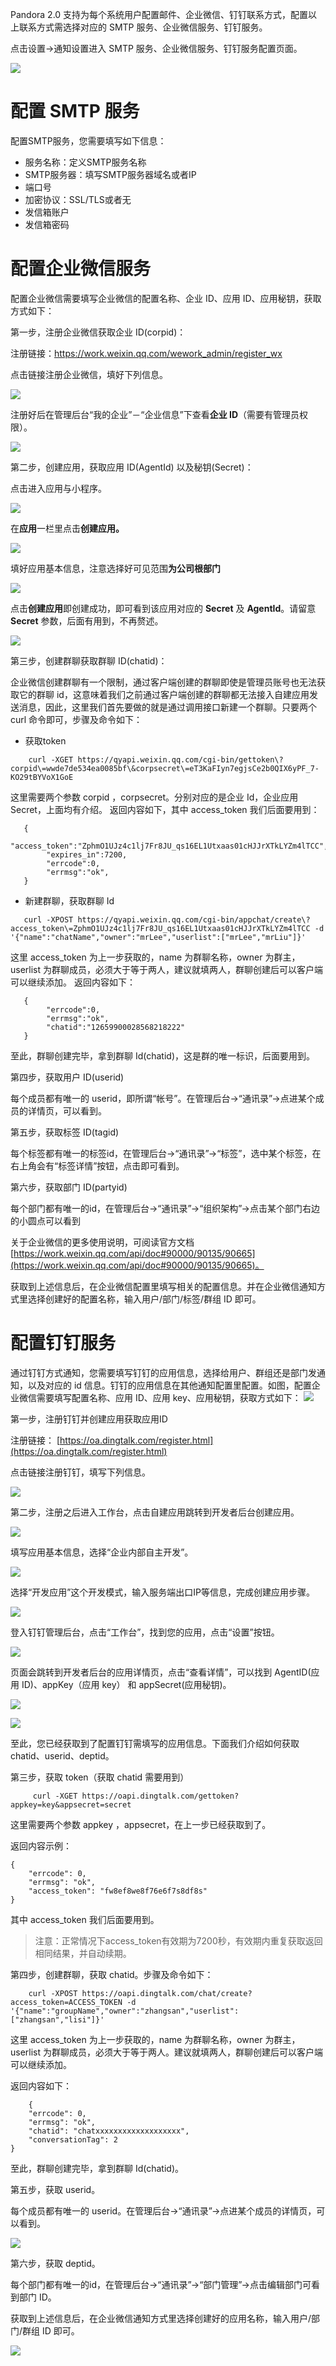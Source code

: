 Pandora 2.0 支持为每个系统用户配置邮件、企业微信、钉钉联系方式，配置以上联系方式需选择对应的 SMTP 服务、企业微信服务、钉钉服务。

点击设置->通知设置进入 SMTP 服务、企业微信服务、钉钉服务配置页面。

![](http://pw7x36qrk.bkt.clouddn.com/noticification_service.png)

# 配置 SMTP 服务


配置SMTP服务，您需要填写如下信息：
* 服务名称：定义SMTP服务名称
* SMTP服务器：填写SMTP服务器域名或者IP
* 端口号
* 加密协议：SSL/TLS或者无
* 发信箱账户
* 发信箱密码

# 配置企业微信服务

配置企业微信需要填写企业微信的配置名称、企业 ID、应用 ID、应用秘钥，获取方式如下：

第一步，注册企业微信获取企业 ID(corpid)：

 注册链接：<https://work.weixin.qq.com/wework_admin/register_wx>
	 
 点击链接注册企业微信，填好下列信息。

![](https://dn-odum9helk.qbox.me/FgATaOanUdezl22XWjw-M8Flefea)

注册好后在管理后台“我的企业”－“企业信息”下查看**企业 ID**（需要有管理员权限）。

![](https://dn-odum9helk.qbox.me/FvE47gYMSdNNHP3ycuthTOO1cZ0j)

第二步，创建应用，获取应用 ID(AgentId) 以及秘钥(Secret)：

点击进入应用与小程序。

![](https://dn-odum9helk.qbox.me/FlC5m4QIAoZY4eXJC4XiXlbQj0kb)
	
在**应用**一栏里点击**创建应用。**

![](https://dn-odum9helk.qbox.me/FokB88XIPX9494R-ZFt0iMpXEqYX)

填好应用基本信息，注意选择好可见范围**为公司根部门**

![](https://dn-odum9helk.qbox.me/Fu5x1HeTEiKjBwGIOGfY3H-wSpVD)

点击**创建应用**即创建成功，即可看到该应用对应的 **Secret** 及 **AgentId**。请留意 **Secret** 参数，后面有用到，不再赘述。

![](https://dn-odum9helk.qbox.me/FuZBsQ56dkXskMb6y5saahvEZ1Ac)
	
第三步，创建群聊获取群聊 ID(chatid)：

 企业微信创建群聊有一个限制，通过客户端创建的群聊即使是管理员账号也无法获取它的群聊 id，这意味着我们之前通过客户端创建的群聊都无法接入自建应用发送消息，因此，这里我们首先要做的就是通过调用接口新建一个群聊。只要两个 curl 命令即可，步骤及命令如下：
	
* 获取token
	
```
	curl -XGET https://qyapi.weixin.qq.com/cgi-bin/gettoken\?corpid\=wwde7de534ea0085bf\&corpsecret\=eT3KaFIyn7egjsCe2b0QIX6yPF_7-KO29tBYVoX1GoE
```
	
这里需要两个参数 corpid ，corpsecret。分别对应的是企业 Id，企业应用 Secret，上面均有介绍。
返回内容如下，其中 access_token 我们后面要用到：

```
   {
		"access_token":"ZphmO1UJz4c1lj7Fr8JU_qs16EL1Utxaas01cHJJrXTkLYZm4lTCC",
		"expires_in":7200,
		"errcode":0,
		"errmsg":"ok",
   }
```


	
* 新建群聊，获取群聊 Id

```
   curl -XPOST https://qyapi.weixin.qq.com/cgi-bin/appchat/create\?access_token\=ZphmO1UJz4c1lj7Fr8JU_qs16EL1Utxaas01cHJJrXTkLYZm4lTCC -d '{"name":"chatName","owner":"mrLee","userlist":["mrLee","mrLiu"]}'
 ```
	 
这里 access_token 为上一步获取的，name 为群聊名称，owner 为群主，userlist 为群聊成员，必须大于等于两人，建议就填两人，群聊创建后可以客户端可以继续添加。
返回内容如下：
```
   {
		"errcode":0,
		"errmsg":"ok",
		"chatid":"12659900028568218222"
   }
```
	
至此，群聊创建完毕，拿到群聊 Id(chatid)，这是群的唯一标识，后面要用到。
	
第四步，获取用户 ID(userid)
	
每个成员都有唯一的 userid，即所谓“帐号”。在管理后台->“通讯录”->点进某个成员的详情页，可以看到。
	
第五步，获取标签 ID(tagid)
	
每个标签都有唯一的标签id，在管理后台->“通讯录”->“标签”，选中某个标签，在右上角会有“标签详情”按钮，点击即可看到。
	
第六步，获取部门 ID(partyid)
	
每个部门都有唯一的id，在管理后台->“通讯录”->“组织架构”->点击某个部门右边的小圆点可以看到
	
关于企业微信的更多使用说明，可阅读官方文档 [https://work.weixin.qq.com/api/doc#90000/90135/90665](https://work.weixin.qq.com/api/doc#90000/90135/90665)。

获取到上述信息后，在企业微信配置里填写相关的配置信息。并在企业微信通知方式里选择创建好的配置名称，输入用户/部门/标签/群组 ID 即可。

# 配置钉钉服务

通过钉钉方式通知，您需要填写钉钉的应用信息，选择给用户、群组还是部门发通知，以及对应的 id 信息。钉钉的应用信息在其他通知配置里配置。如图，配置企业微信需要填写配置名称、应用 ID、应用 key、应用秘钥，获取方式如下：
![](https://pandora-kibana.qiniu.com/dingding_config.png)

第一步，注册钉钉并创建应用获取应用ID

注册链接： [https://oa.dingtalk.com/register.html](https://oa.dingtalk.com/register.html)
		 
点击链接注册钉钉，填写下列信息。
		 
![](https://pandora-kibana.qiniu.com/dingding_register.png)
		 
第二步，注册之后进入工作台，点击自建应用跳转到开发者后台创建应用。
		 
![](https://pandora-kibana.qiniu.com/dingding_workbench.png)
	
填写应用基本信息，选择“企业内部自主开发”。
	
![](https://pandora-kibana.qiniu.com/dingding_createApp.png)
	
选择“开发应用”这个开发模式，输入服务端出口IP等信息，完成创建应用步骤。
	
![](https://pandora-kibana.qiniu.com/dingding_createApp2.png)
	
登入钉钉管理后台，点击“工作台”，找到您的应用，点击“设置”按钮。
	
![](https://pandora-kibana.qiniu.com/dingding_setting.png)
	
页面会跳转到开发者后台的应用详情页，点击“查看详情”，可以找到 AgentID(应用 ID)、appKey（应用 key） 和 appSecret(应用秘钥)。
	
![](https://pandora-kibana.qiniu.com/dingding_appDetail.png)
	
![](https://pandora-kibana.qiniu.com/dingding_information.png)
	
至此，您已经获取到了配置钉钉需填写的应用信息。下面我们介绍如何获取 chatid、userid、deptid。
	
第三步，获取 token（获取 chatid 需要用到）

```
	 curl -XGET https://oapi.dingtalk.com/gettoken?appkey=key&appsecret=secret
```

这里需要两个参数 appkey ，appsecret，在上一步已经获取到了。

返回内容示例：

```
{
    "errcode": 0,
    "errmsg": "ok",
    "access_token": "fw8ef8we8f76e6f7s8df8s"
}
```

 其中 access_token 我们后面要用到。

 > 注意：正常情况下access_token有效期为7200秒，有效期内重复获取返回相同结果，并自动续期。

第四步，创建群聊，获取 chatid。步骤及命令如下：

```
	curl -XPOST https://oapi.dingtalk.com/chat/create?access_token=ACCESS_TOKEN -d  '{"name":"groupName","owner":"zhangsan","userlist":["zhangsan","lisi"]}'
```
	
这里 access_token 为上一步获取的，name 为群聊名称，owner 为群主，userlist 为群聊成员，必须大于等于两人。建议就填两人，群聊创建后可以客户端可以继续添加。
	
返回内容如下：
	
```
	{
    "errcode": 0,
    "errmsg": "ok",
    "chatid": "chatxxxxxxxxxxxxxxxxxxx",
    "conversationTag": 2
}
```

至此，群聊创建完毕，拿到群聊 Id(chatid)。

第五步，获取 userid。

每个成员都有唯一的 userid。在管理后台->“通讯录”->点进某个成员的详情页，可以看到。

![](https://pandora-kibana.qiniu.com/dingding_userid.png)
	 
第六步，获取 deptid。

每个部门都有唯一的id，在管理后台->“通讯录”->“部门管理”->点击编辑部门可看到部门 ID。

获取到上述信息后，在企业微信通知方式里选择创建好的应用名称，输入用户/部门/群组 ID 即可。

![](https://pandora-kibana.qiniu.com/dingding_deptid.png)